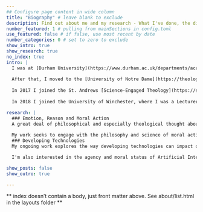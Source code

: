 ```yaml
---
## Configure page content in wide column
title: "Biography" # leave blank to exclude
description: Find out about me and my research - What I've done, the different projects I've been involved in, and what I'm working on now.
number_featured: 1 # pulling from mainSections in config.toml
use_featured: false # if false, use most recent by date
number_categories: 0 # set to zero to exclude
show_intro: true
show_research: true
no_index: true
intro: |
  I was at [Durham University](https://www.durham.ac.uk/departments/academic/theology-religion/) from 2007-2015, where I studied for a BA in Philosophy and Theology followed by an MA and PhD in Theology and Religion. My supervisors were Professors [Chris Insole](https://www.durham.ac.uk/staff/christopher-insole/) and [Mark McIntosh](https://en.wikipedia.org/wiki/Mark_McIntosh). My thesis, 'A Defence of Theological Virtue Ethics', is available via [Durham etheses](http://etheses.dur.ac.uk/10957/). It forms the basis for my book of the same name, forthcoming in Bloomsbury Studies in Philosophy of Religion.
  
  After that, I moved to the [University of Notre Dame](https://theology.nd.edu/) (USA) as a postdoctoral scholar with the Center for Theology, Science and Human Flourishing. I was part of a team of theologians and anthropologists led by Professors [Agustín Fuentes](https://anthropology.princeton.edu/people/faculty/agustin-fuentes) and [Celia Deane-Drummond](https://www.theology.ox.ac.uk/people/professor-celia-deane-drummond). My research here focused on moral development in the context of human evolution.
  
  In 2017 I joined the St. Andrews [Science-Engaged Theology](https://set.wp.st-andrews.ac.uk/) project as one of a team of postdoctoral scholars located at different universities in Europe and the USA. I was based at the [University of Leeds](https://ahc.leeds.ac.uk/philosophy), where I worked with Professor [Mark Wynn](https://www.theology.ox.ac.uk/people/prof-mark-wynn) on theological and scientific accounts of emotion and rational agency. This is a project which continues in my current research.
  
  In 2018 I joined the University of Winchester, where I was a Lecturer in the [Department of Philosophy, Religions and Liberal Arts](https://www.winchester.ac.uk/About-Us/Leadership-and-governance/Our-faculties/hss/SHAP/philosophy-religion-ethics/) and taught in Winchester's Institute for Value Studies.

research: |
  ### Emotion, Reason and Moral Action 
  A great deal of philosophical and especially theological thought about human nature holds that we are rational creatures. Great thinkers  such as Aquinas and Kant treat reason as central not just to our own nature and actions but also to our relationship with God and the rest of creation. Philosophical critiques and recent research in psychology and neuroscience appears to cast doubt on this, suggesting that our apparent rationality is a 'veneer' that hides the unconscious processes and emotional or situational pressures which truly lie behind our judgements and actions.  
 
  My work seeks to engage with the philosophy and science of moral action to show that this apparent conflict is nothing of the sort. Philosophical, theological and scientific investigation each provide valuable and often mutually supporting insights into our moral natures. Together they suggest that our rational agency is not at odds with emotion or instinct - in fact it may even depend on them.
  ### Developing Technologies
  My ongoing work explores the way developing technologies can impact or provide insight into our moral natures and agency. I'm particularly interested in the way that our brains interact with and are affected by digital technology. At present I am working on a project with my colleague [Dr. Nora Kreft](https://philpeople.org/profiles/nora-kreft) on the ethics of care robots. We are exploring the potential risks of robots that 'mimic' relational behaviour, and whether/how these robots can be used in a way that promotes rather than harms the flourishing of both carers and cared-for.

  I'm also interested in the agency and moral status of Artificial Intelligence and the way this relates to the moral agency of humans responsible for the development of AI.  

show_posts: false  
show_outro: true

---
```


** index doesn't contain a body, just front matter above.
See about/list.html in the layouts folder **